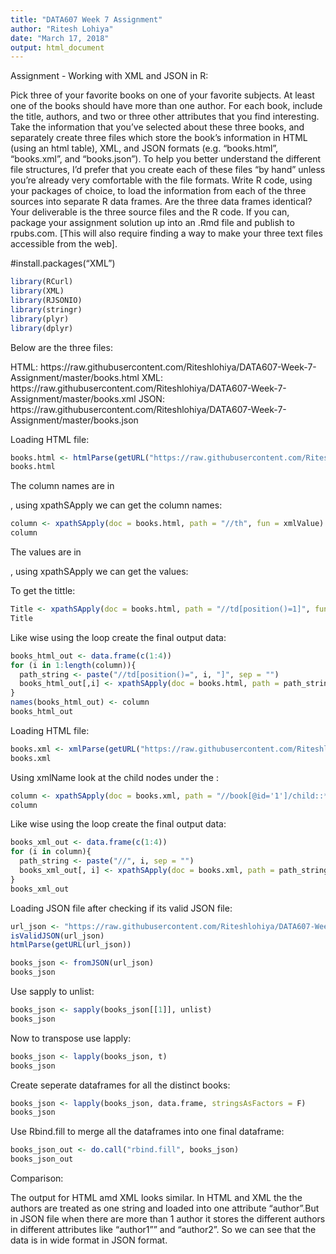 ```yaml
---
title: "DATA607 Week 7 Assignment"
author: "Ritesh Lohiya"
date: "March 17, 2018"
output: html_document
---
```


Assignment - Working with XML and JSON in R:

Pick three of your favorite books on one of your favorite subjects. At least one of the books should have more than one author. For each book, include the title, authors, and two or three other attributes that you find interesting.
Take the information that you've selected about these three books, and separately create three files which store the book's information in HTML (using an html table), XML, and JSON formats (e.g. "books.html", "books.xml", and "books.json"). To help you better understand the different file structures, I'd prefer that you create each of these files "by hand" unless you're already very comfortable with the file formats.
Write R code, using your packages of choice, to load the information from each of the three sources into separate R data frames. Are the three data frames identical?
Your deliverable is the three source files and the R code. If you can, package your assignment solution up into an .Rmd file and publish to rpubs.com. [This will also require finding a way to make your three text files accessible from the web].
 
#install.packages("XML")
```r
library(RCurl)
library(XML)
library(RJSONIO)
library(stringr)
library(plyr)
library(dplyr)
```

Below are the three files:

HTML: https://raw.githubusercontent.com/Riteshlohiya/DATA607-Week-7-Assignment/master/books.html
XML: https://raw.githubusercontent.com/Riteshlohiya/DATA607-Week-7-Assignment/master/books.xml
JSON: https://raw.githubusercontent.com/Riteshlohiya/DATA607-Week-7-Assignment/master/books.json

Loading HTML file:

```r
books.html <- htmlParse(getURL("https://raw.githubusercontent.com/Riteshlohiya/DATA607-Week-7-Assignment/master/books.html"))
books.html
```

The column names are in <th>, using xpathSApply we can get the column names:

```r
column <- xpathSApply(doc = books.html, path = "//th", fun = xmlValue)
column
```

The values are in <td>, using xpathSApply we can get the values:

To get the tittle:

```r
Title <- xpathSApply(doc = books.html, path = "//td[position()=1]", fun = xmlValue)
Title
```

Like wise using the loop create the final output data:

```r
books_html_out <- data.frame(c(1:4))
for (i in 1:length(column)){
  path_string <- paste("//td[position()=", i, "]", sep = "")
  books_html_out[,i] <- xpathSApply(doc = books.html, path = path_string, fun = xmlValue)
}
names(books_html_out) <- column
books_html_out
```

Loading HTML file:

```r
books.xml <- xmlParse(getURL("https://raw.githubusercontent.com/Riteshlohiya/DATA607-Week-7-Assignment/master/books.xml"))
books.xml
```

Using xmlName look at the child nodes under the <book id="1">:

```r
column <- xpathSApply(doc = books.xml, path = "//book[@id='1']/child::*", fun = xmlName)
column
```

Like wise using the loop create the final output data:

```r
books_xml_out <- data.frame(c(1:4))
for (i in column){
  path_string <- paste("//", i, sep = "")
  books_xml_out[, i] <- xpathSApply(doc = books.xml, path = path_string, fun = xmlValue)
}
books_xml_out
```

Loading JSON file after checking if its valid JSON file:

```r
url_json <- "https://raw.githubusercontent.com/Riteshlohiya/DATA607-Week-7-Assignment/master/books.json"
isValidJSON(url_json)
htmlParse(getURL(url_json))
```

```r
books_json <- fromJSON(url_json)
books_json
```

Use sapply to unlist:

```r
books_json <- sapply(books_json[[1]], unlist)
books_json
```

Now to transpose use lapply:

```r
books_json <- lapply(books_json, t)
books_json
```

Create seperate dataframes for all the distinct books:

```r
books_json <- lapply(books_json, data.frame, stringsAsFactors = F)
books_json
```

Use Rbind.fill to merge all the dataframes into one final dataframe:

```r
books_json_out <- do.call("rbind.fill", books_json)
books_json_out
```

Comparison:

The output for HTML amd XML looks similar. In HTML and XML the the authors are treated as one string and loaded into one attribute "author".But in JSON file when there are more than 1 author it stores the different authors in different attributes like "author1"" and "author2". So we can see that the data is in wide format in JSON format.

